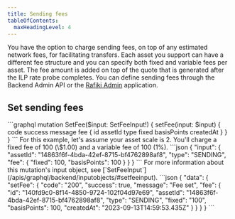```yaml
---
title: Sending fees
tableOfContents:
  maxHeadingLevel: 4
---
```



You have the option to charge sending fees, on top of any estimated network fees, for facilitating transfers. Each asset you support can have a different fee structure and you can specify both fixed and variable fees per asset. The fee amount is added on top of the quote that is generated after the ILP rate probe completes. You can define sending fees through the Backend Admin API or the [Rafiki Admin](/admin/admin-user-guide/#edit-asset) application.

## Set sending fees

<Tabs>
  <TabItem label="Operation">
    ```graphql
    mutation SetFee($input: SetFeeInput!) {
      setFee(input: $input) {
        code
        success
        message
        fee {
          id
          assetId
          type
          fixed
          basisPoints
          createdAt
        }
      }
    }
    ```
  </TabItem>
  <TabItem label="Arguments">
  For this example, let's assume your asset scale is 2. You'll charge a fixed fee of 100 (\$1.00) and a variable fee of 100 (1%).
    ```json
    {
      "input": {
        "assetId": "14863f6f-4bda-42ef-8715-bf4762898af8",
        "type": "SENDING",
        "fee": {
          "fixed": 100,
          "basisPoints": 100
        }
      }
    }
    ```
    For more information about this mutation's input object, see [`SetFeeInput`](/apis/graphql/backend/inputobjects/#setfeeinput).
  </TabItem>
  <TabItem label="Response">
    ```json
    {
      "data": {
        "setFee": {
          "code": "200",
          "success": true,
          "message": "Fee set",
          "fee": {
            "id": "140fd9c0-8f14-4850-9724-102f04d97e69",
            "assetId": "14863f6f-4bda-42ef-8715-bf4762898af8",
            "type": "SENDING",
            "fixed": "100",
            "basisPoints": 100,
            "createdAt": "2023-09-13T14:59:53.435Z"
          }
        }
      }
    }
    ```
  </TabItem>
</Tabs>
